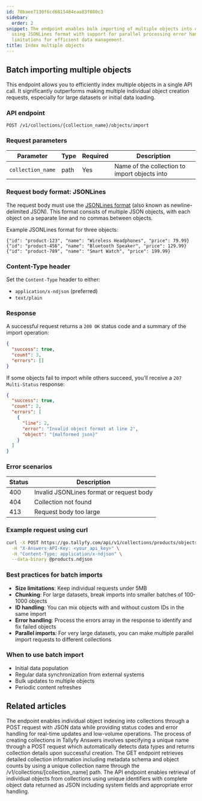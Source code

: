 ```yaml
---
id: 78baee7130f6cd6815484eaa83f080c3
sidebar:
  order: 2
snippet: The endpoint enables bulk importing of multiple objects into collections
  using JSONLines format with support for parallel processing error handling and size
  limitations for efficient data management.
title: Index multiple objects
---
```


## Batch importing multiple objects

This endpoint allows you to efficiently index multiple objects in a single API call. It significantly outperforms making multiple individual object creation requests, especially for large datasets or initial data loading.

### API endpoint

```
POST /v1/collections/{collection_name}/objects/import
```

### Request parameters

| Parameter | Type | Required | Description |
|-----------|------|----------|-------------|
| `collection_name` | path | Yes | Name of the collection to import objects into |

### Request body format: JSONLines

The request body must use the [JSONLines format](https://jsonlines.org/) (also known as newline-delimited JSON). This format consists of multiple JSON objects, with each object on a separate line and no commas between objects.

Example JSONLines format for three objects:

```
{"id": "product-123", "name": "Wireless Headphones", "price": 79.99}
{"id": "product-456", "name": "Bluetooth Speaker", "price": 129.99}
{"id": "product-789", "name": "Smart Watch", "price": 199.99}
```

### Content-Type header

Set the `Content-Type` header to either:
- `application/x-ndjson` (preferred)
- `text/plain`

### Response

A successful request returns a `200 OK` status code and a summary of the import operation:

```json
{
  "success": true,
  "count": 3,
  "errors": []
}
```

If some objects fail to import while others succeed, you'll receive a `207 Multi-Status` response:

```json
{
  "success": true,
  "count": 2,
  "errors": [
    {
      "line": 2,
      "error": "Invalid object format at line 2",
      "object": "{malformed json}"
    }
  ]
}
```

### Error scenarios

| Status | Description |
|--------|-------------|
| 400 | Invalid JSONLines format or request body |
| 404 | Collection not found |
| 413 | Request body too large |

### Example request using curl

```bash
curl -X POST https://go.tallyfy.com/api/v1/collections/products/objects/import \
  -H "X-Answers-API-Key: <your_api_key>" \
  -H "Content-Type: application/x-ndjson" \
  --data-binary @products.ndjson
```

### Best practices for batch imports

- **Size limitations**: Keep individual requests under 5MB
- **Chunking**: For large datasets, break imports into smaller batches of 100-1000 objects
- **ID handling**: You can mix objects with and without custom IDs in the same import
- **Error handling**: Process the errors array in the response to identify and fix failed objects
- **Parallel imports**: For very large datasets, you can make multiple parallel import requests to different collections

### When to use batch import

- Initial data population
- Regular data synchronization from external systems
- Bulk updates to multiple objects
- Periodic content refreshes


## Related articles
<CardGrid>
<LinkTitleCard header="<b>Objects > Index a single object</b>" href="/products/answers/objects/index-single-object/" > The endpoint enables individual object indexing into collections through a POST request with JSON data while providing status codes and error handling for real-time updates and low-volume operations. </LinkTitleCard>
<LinkTitleCard header="<b>Collections > Create a collection</b>" href="/products/answers/collections/create-collection/" > The process of creating collections in Tallyfy Answers involves specifying a unique name through a POST request which automatically detects data types and returns collection details upon successful creation. </LinkTitleCard>
<LinkTitleCard header="<b>Collections > Get a collection</b>" href="/products/answers/collections/get-collection/" > The GET endpoint retrieves detailed collection information including metadata schema and object counts by using a unique collection name through the /v1/collections/[collection_name] path. </LinkTitleCard>
<LinkTitleCard header="<b>Objects > Get an object</b>" href="/products/answers/objects/get-object/" > The API endpoint enables retrieval of individual objects from collections using unique identifiers with complete object data returned as JSON including system fields and appropriate error handling. </LinkTitleCard>
</CardGrid>
